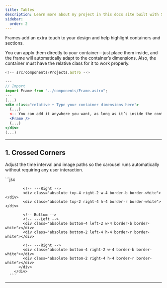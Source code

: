 ```yaml
---
title: Tables
description: Learn more about my project in this docs site built with Starlight.
sidebar:
  order: 2
---
```



Frames add an extra touch to your design and help highlight containers and sections.

You can apply them directly to your container—just place them inside, and the frame will automatically
adapt to the container’s dimensions. Also, the container must have the relative
class for it to work properly.

```jsx
<!-- src/components/Projects.astro -->

---
// Import
import Frame from "../components/Frame.astro";
---
(...)
<div class="relative + Type your container dimensions here">
  (...)
  <-- You can add it anywhere you want, as long as it’s inside the container -->
  <Frame />
  (...)
</div>
(...)

```

---

## 1. Crossed Corners

Adjust the time interval and image paths so the carousel runs automatically without requiring any user interaction.

<Tabs>
  <TabItem label="Preview">
    <TableOne />
  </TabItem>
  <TabItem label="Code">
     ```jsx
        <!-- src/components/CrossedFrame.astro -->
        <div class="relative w-full h-80 border border-white/10 not-content">
          <div>
            <!-- Top -->
            <!-- ---Left -->
            <div class="absolute top-4 left-2 w-4 border-b border-white"></div>
            <div class="absolute top-2 left-4 h-4 border-r border-white"></div>

            <!-- ---Right -->
            <div class="absolute top-4 right-2 w-4 border-b border-white"></div>
            <div class="absolute top-2 right-4 h-4 border-r border-white"></div>

            <!-- Bottom -->
            <!-- ---Left -->
            <div class="absolute bottom-4 left-2 w-4 border-b border-white"></div>
            <div class="absolute bottom-2 left-4 h-4 border-r border-white"></div>

            <!-- ---Right -->
            <div class="absolute bottom-4 right-2 w-4 border-b border-white"></div>
            <div class="absolute bottom-2 right-4 h-4 border-r border-white"></div>
          </div>
        </div>
      ```

  </TabItem>
</Tabs>

---
